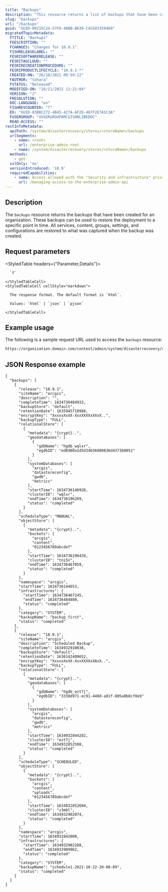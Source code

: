 ```yaml
---
title: "Backups"
description: "This resource returns a list of backups that have been created for an organization."
slug: "backups"
url: "/backups"
guid: "GUID-89215C24-57FA-48BB-B830-C4CE83359460"
migratedTopicMetadata:
  FTITLE: "Backups"
  FDESCRIPTION: ""
  FCHANGES: "Changes for 10.9.1"
  FISHRELEASELABEL: ""
  FESRISOFTWARERELEASE: ""
  FESRITAGCLOUD: ""
  FESRIRECREATIONPROCEDURE: ""
  FESRIPRODUCTLIFECYCLE: "10.9.1-*"
  CREATED-ON: "26/10/2021 09:59:12"
  FAUTHOR: "tohara"
  FSTATUS: "Released"
  MODIFIED-ON: "16/11/2021 11:21:04"
  VERSION: "2"
  FRESOLUTION: ""
  DOC-LANGUAGE: "en"
  FISHREVCOUNTER: "7"
  ED: "GUID-83BBC272-4B45-427A-AF2D-467F2E7A1C3A"
  FUSERGROUP: "VUSERGROUPARCGISONLINEDOC"
  READ-ACCESS: ""
restInfoMetadata:
  apiPath: /system/disasterrecovery/stores/<storeName>/backups
  urlSegments:
    - name: <root>
      url: /enterprise-admin-root
    - name: /system/disasterrecovery/stores/<storeName>/backups
  methods:
    - get
  sslOnly: 'no'
  versionIntroduced: '10.9'
  requiredCapabilities:
    - name: Access allowed with the "Security and infrastructure" privilege
      url: /managing-access-to-the-enterprise-admin-api
---
```


## Description

The `backups` resource returns the backups that have been created for an organization. These backups can be used to restore the deployment to a specific point in time. All services, content, groups, settings, and configurations are restored to what was captured when the backup was created.


##  Request parameters

<StyledTable headers={"Parameter,Details"}>
  <StyledTableRow>
    <StyledTableCell cellStyle="markdown">

      `f` 

    </StyledTableCell>
    <StyledTableCell cellStyle="markdown">

      The response format. The default format is `html`.

      Values: `html` | `json` | `pjson`

    </StyledTableCell>
  </StyledTableRow>
</StyledTable>


## Example usage

The following is a sample request URL used to access the `backups` resource:

```markdown
https://organization.domain.com/context/admin/system/disasterrecovery/stores/backupStore/backups?f=pjson
```

## JSON Response example

```other
{
  "backups": [
    {
      "release": "10.9.1",
      "siteName": "arcgis",
      "description": "",
      "completeTime": 1634736484933,
      "backupStore": "default",
      "retentionDate": 1635945710988,
      "encryptKey": "XxxxxXxXX-XxxXXXXxXXxX..",
      "backupType": "FULL",
      "relationalStore": [
        {
          "metadata": "{crypt}..",
          "geodatabases": [
            {
              "gdbName": "hgdb_wqlxr",
              "egdbID": "ed6980a1d5d34b56880836d4373b0051"
            }
          ],
          "systemDatabases": [
            "arcgis",
            "datastoreconfig",
            "gwdb",
            "metrics"
          ],
          "startTime": 1634736146928,
          "clusterID": "wqlxr",
          "endTime": 1634736196269,
          "status": "completed"
        }
      ],
      "scheduleType": "MANUAL",
      "objectStore": [
        {
          "metadata": "{crypt}..",
          "buckets": [
            "arcgis",
            "content",
            "0123456789abcdef"
          ],
          "startTime": 1634736196434,
          "clusterID": "tni5n",
          "endTime": 1634736467059,
          "status": "completed"
        }
      ],
      "namespace": "arcgis",
      "startTime": 1634736144653,
      "infrastructures": {
        "startTime": 1634736467245,
        "endTime": 1634736484880,
        "status": "completed"
      },
      "category": "SYSTEM",
      "backupName": "backup_first",
      "status": "completed"
    },
    {
      "release": "10.9.1",
      "siteName": "arcgis",
      "description": "Scheduled Backup",
      "completeTime": 1634932910038,
      "backupStore": "default",
      "retentionDate": 1636142409652,
      "encryptKey": "XxxxxXxXX-XxxXXXXxXAxX..",
      "backupType": "FULL",
      "relationalStore": [
        {
          "metadata": "{crypt}..",
          "geodatabases": [
            {
              "gdbName": "hgdb_ezt7j",
              "egdbID": "3338d971-ec91-440d-a81f-805a0b8cf0e9"
            }
          ],
          "systemDatabases": [
            "arcgis",
            "datastoreconfig",
            "gwdb",
            "metrics"
          ],
          "startTime": 1634932844282,
          "clusterID": "ezt7j",
          "endTime": 1634932852508,
          "status": "completed"
        }
      ],
      "scheduleType": "SCHEDULED",
      "objectStore": [
        {
          "metadata": "{crypt}..",
          "buckets": [
            "arcgis",
            "content",
            "uploads",
            "0123456789abcdef"
          ],
          "startTime": 1634932852684,
          "clusterID": "z3mbl",
          "endTime": 1634932902074,
          "status": "completed"
        }
      ],
      "namespace": "arcgis",
      "startTime": 1634932842008,
      "infrastructures": {
        "startTime": 1634932902288,
        "endTime": 1634932909962,
        "status": "completed"
      },
      "category": "SYSTEM",
      "backupName": "schedule1-2021-10-22-20-00-09",
      "status": "completed"
    }
  ]
}
```